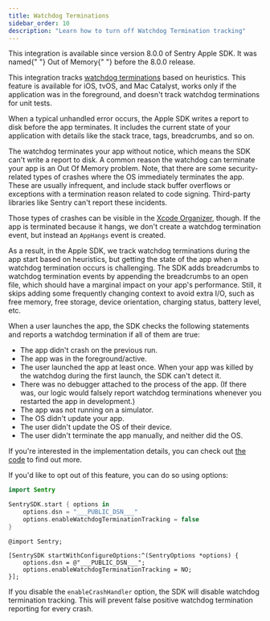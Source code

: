 ```yaml
---
title: Watchdog Terminations
sidebar_order: 10
description: "Learn how to turn off Watchdog Termination tracking"
---
```


<Note>
  This integration is available since version 8.0.0 of Sentry Apple SDK. It was
  named{" "}
  <PlatformLink to="/configuration/out-of-memory/">Out of Memory</PlatformLink>{" "}
  before the 8.0.0 release.
</Note>

This integration tracks [watchdog terminations](https://developer.apple.com/documentation/xcode/addressing-watchdog-terminations) based on heuristics. This feature is available for iOS, tvOS, and Mac Catalyst, works only if the application was in the foreground, and doesn't track watchdog terminations for unit tests.

When a typical unhandled error occurs, the Apple SDK writes a report to disk before the app terminates. It includes the current state of your application with details like the stack trace, tags, breadcrumbs, and so on.

The watchdog terminates your app without notice, which means the SDK can't write a report to disk.
A common reason the watchdog can terminate your app is an Out Of Memory problem. 
Note, that there are some security-related types of crashes where the OS immediately terminates the app. These are usually infrequent, and include stack buffer overflows or exceptions with a termination reason related to code signing. Third-party libraries like Sentry can't report these incidents. 

Those types of crashes can be visible in the [Xcode Organizer](https://developer.apple.com/documentation/xcode/acquiring-crash-reports-and-diagnostic-logs), though.
If the app is terminated because it hangs, we don't create a watchdog termination event, but instead an `AppHangs` event is created.

As a result, in the Apple SDK, we track watchdog terminations during the app start based on heuristics, but getting the state of the app when a watchdog termination occurs is challenging. The SDK adds breadcrumbs to watchdog termination events by appending the breadcrumbs to an open file, which should have a marginal impact on your app's performance. Still, it skips adding some frequently changing context to avoid extra I/O, such as free memory, free storage, device orientation, charging status, battery level, etc.

When a user launches the app, the SDK checks the following statements and reports a watchdog termination if all of them are true:

- The app didn't crash on the previous run.
- The app was in the foreground/active.
- The user launched the app at least once. When your app was killed by the watchdog during the first launch, the SDK can't detect it.
- There was no debugger attached to the process of the app. (If there was, our logic would falsely report watchdog terminations whenever you restarted the app in development.)
- The app was not running on a simulator.
- The OS didn't update your app.
- The user didn't update the OS of their device.
- The user didn't terminate the app manually, and neither did the OS.

If you're interested in the implementation details, you can check out [the code](https://github.com/getsentry/sentry-cocoa/blob/main/Sources/Sentry/SentryWatchdogTerminationLogic.m) to find out more.

If you'd like to opt out of this feature, you can do so using options:


```swift {tabTitle:Swift}
import Sentry

SentrySDK.start { options in
    options.dsn = "___PUBLIC_DSN___"
    options.enableWatchdogTerminationTracking = false
}
```

```objc {tabTitle:Objective-C}
@import Sentry;

[SentrySDK startWithConfigureOptions:^(SentryOptions *options) {
    options.dsn = @"___PUBLIC_DSN___";
    options.enableWatchdogTerminationTracking = NO;
}];
```

If you disable the `enableCrashHandler` option, the SDK will disable watchdog termination tracking. This will prevent false positive watchdog termination reporting for every crash.
